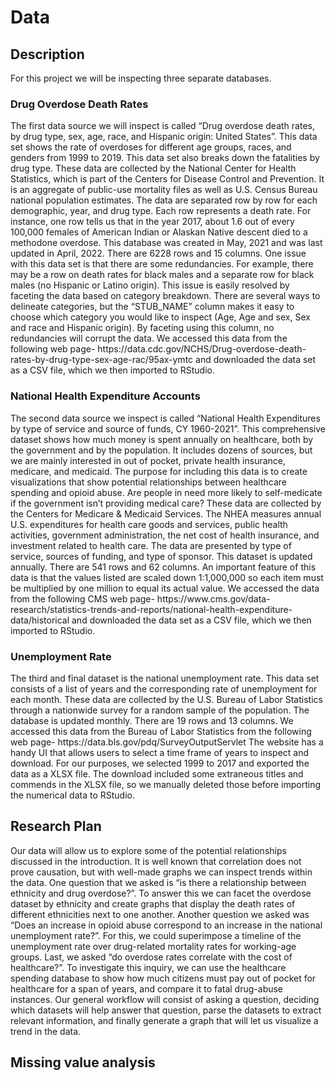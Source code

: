 # Data

## Description

For this project we will be inspecting three separate databases.

### Drug Overdose Death Rates
The first data source we will inspect is called "Drug overdose death rates, by drug type, sex, age, race, and Hispanic origin: United States". This data set shows the rate of overdoses for different age groups, races, and genders from 1999 to 2019. This data set also breaks down the fatalities by drug type. 
These data are collected by the National Center for Health Statistics, which is part of the Centers for Disease Control and Prevention. It is an aggregate of public-use mortality files as well as U.S. Census Bureau national population estimates. 
The data are separated row by row for each demographic, year, and drug type. Each row represents a death rate. For instance, one row tells us that in the year 2017, about 1.6 out of every 100,000 females of American Indian or Alaskan Native descent died to a methodone overdose. 
This database was created in May, 2021 and was last updated in April, 2022. 
There are 6228 rows and 15 columns. 
One issue with this data set is that there are some redundancies. For example, there may be a row on death rates for black males and a separate row for black males (no Hispanic or Latino origin). This issue is easily resolved by faceting the data based on category breakdown. There are several ways to delineate categories, but the "STUB_NAME" column makes it easy to choose which category you would like to inspect (Age, Age and sex, Sex and race and Hispanic origin). By faceting using this column, no redundancies will corrupt the data. 
We accessed this data from the following web page-
https://data.cdc.gov/NCHS/Drug-overdose-death-rates-by-drug-type-sex-age-rac/95ax-ymtc
and downloaded the data set as a CSV file, which we then imported to RStudio. 

### National Health Expenditure Accounts 
The second data source we inspect is called "National Health Expenditures by type of service and source of funds, CY 1960-2021". This comprehensive dataset shows how much money is spent annually on healthcare, both by the government and by the population. It includes dozens of sources, but we are mainly interested in out of pocket, private health insurance, medicare, and medicaid. The purpose for including this data is to create visualizations that show potential relationships between healthcare spending and opioid abuse. Are people in need more likely to self-medicate if the government isn't providing medical care? 
These data are collected by the Centers for Medicare & Medicaid Services. 
The NHEA measures annual U.S. expenditures for health care goods and services, public health activities, government administration, the net cost of health insurance, and investment related to health care. The data are presented by type of service, sources of funding, and type of sponsor.
This dataset is updated annually. 
There are 541 rows and 62 columns. 
An important feature of this data is that the values listed are scaled down 1:1,000,000 so each item must be multiplied by one million to equal its actual value. 
We accessed the data from the following CMS web page-
https://www.cms.gov/data-research/statistics-trends-and-reports/national-health-expenditure-data/historical
and downloaded the data set as a CSV file, which we then imported to RStudio.

### Unemployment Rate
The third and final dataset is the national unemployment rate. This data set consists of a list of years and the corresponding rate of unemployment for each month. 
These data are collected by the U.S. Bureau of Labor Statistics through a nationwide survey for a random sample of the population. 
The database is updated monthly. 
There are 19 rows and 13 columns. 
We accessed this data from the Bureau of Labor Statistics from the following web page- https://data.bls.gov/pdq/SurveyOutputServlet
The website has a handy UI that allows users to select a time frame of years to inspect and download. For our purposes, we selected 1999 to 2017 and exported the data as a XLSX file. The download included some extraneous titles and commends in the XLSX file, so we manually deleted those before importing the numerical data to RStudio. 

## Research Plan
Our data will allow us to explore some of the potential relationships discussed in the introduction. It is well known that correlation does not prove causation, but with well-made graphs we can inspect trends within the data. One question that we asked is "is there a relationship between ethnicity and drug overdose?". To answer this we can facet the overdose dataset by ethnicity and create graphs that display the death rates of different ethnicities next to one another. Another question we asked was "Does an increase in opioid abuse correspond to an increase in the national unemployment rate?". For this, we could superimpose a timeline of the unemployment rate over drug-related mortality rates for working-age groups. Last, we asked "do overdose rates correlate with the cost of healthcare?". To investigate this inquiry, we can use the healthcare spending database to show how much citizens must pay out of pocket for healthcare for a span of years, and compare it to fatal drug-abuse instances. Our general workflow will consist of asking a question, deciding which datasets will help answer that question, parse the datasets to extract relevant information, and finally generate a graph that will let us visualize a trend in the data. 

## Missing value analysis
